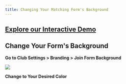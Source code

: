 ```yaml
---
title: Changing Your Matching Form's Background
---
```


[Explore our Interactive Demo](https://intros-ai.navattic.com/nc8i0d1n)
-----------------------------------------------------------

Change Your Form's Background
--------------------------------

**Go to Club Settings > Branding > Join Form Background**

![](/images/changing-form-background-1.png)

**Change to Your Desired Color**

